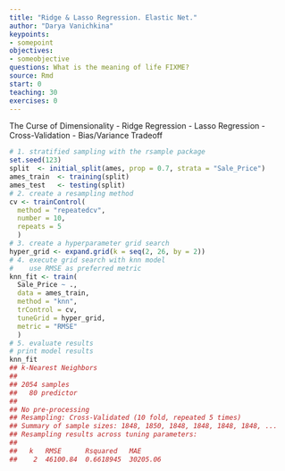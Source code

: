 ```yaml
---
title: "Ridge & Lasso Regression. Elastic Net."
author: "Darya Vanichkina"
keypoints:
- somepoint
objectives:
- someobjective
questions: What is the meaning of life FIXME?
source: Rmd
start: 0
teaching: 30
exercises: 0
---
```






The Curse of Dimensionality 
- Ridge Regression 
- Lasso Regression 
- Cross-Validation 
- Bias/Variance Tradeoff



```r
# 1. stratified sampling with the rsample package
set.seed(123)
split  <- initial_split(ames, prop = 0.7, strata = "Sale_Price")
ames_train  <- training(split)
ames_test   <- testing(split)
# 2. create a resampling method
cv <- trainControl(
  method = "repeatedcv", 
  number = 10, 
  repeats = 5
  )
# 3. create a hyperparameter grid search
hyper_grid <- expand.grid(k = seq(2, 26, by = 2))
# 4. execute grid search with knn model
#    use RMSE as preferred metric
knn_fit <- train(
  Sale_Price ~ ., 
  data = ames_train, 
  method = "knn", 
  trControl = cv, 
  tuneGrid = hyper_grid,
  metric = "RMSE"
  )
# 5. evaluate results
# print model results
knn_fit
## k-Nearest Neighbors 
## 
## 2054 samples
##   80 predictor
## 
## No pre-processing
## Resampling: Cross-Validated (10 fold, repeated 5 times) 
## Summary of sample sizes: 1848, 1850, 1848, 1848, 1848, 1848, ... 
## Resampling results across tuning parameters:
## 
##   k   RMSE      Rsquared   MAE     
##    2  46100.84  0.6618945  30205.06
```

